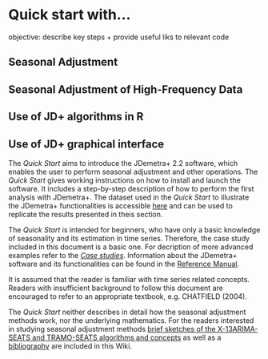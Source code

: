 # Quick start with...

objective: describe key steps + provide useful liks to relevant code 


## Seasonal Adjustment 

## Seasonal Adjustment of High-Frequency Data

## Use of JD+ algorithms in R

## Use of JD+ graphical interface


The *Quick Start* aims to introduce the JDemetra+ 2.2 software, which 
enables the user to perform seasonal adjustment and other operations. 
The *Quick Start* gives working instructions on how to 
install and launch the software. It includes a step-by-step description 
of how to perform the first analysis with JDemetra+. The dataset used in the *Quick Start* to 
illustrate the JDemetra+ functionalities is accessible 
<a href="https://ec.europa.eu/eurostat/cros/content/dataset-jdemetra-quick-start_en/" target="_blank">here</a> and can 
be used to replicate the results presented in theis section. 

The *Quick Start* is intended for beginners, who have only a basic 
knowledge of seasonality and its estimation in time series. Therefore, 
the case study included in this document is a basic one. For decription of more advanced examples refer to the [*Case studies*](../case-studies/).
Information about the JDemetra+ software and its functionalities can be found in the 
[Reference Manual](../reference-manual/).

It is assumed that the reader is familiar with time series related 
concepts. Readers with insufficient background to follow this document 
are encouraged to refer to an appropriate textbook, e.g. CHATFIELD 
(2004). 

The *Quick Start* neither describes in detail how the seasonal 
adjustment methods work, nor the underlying mathematics. For the 
readers interested in studying seasonal adjustment methods [brief 
sketches of the X-13ARIMA-SEATS and TRAMO-SEATS algorithms and concepts](../theory/) 
as well as a [bibliography](../references/) are included in this Wiki. 



